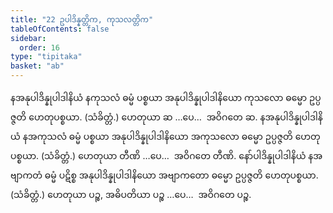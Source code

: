 ```yaml
---
title: "22 ဥပါဒိန္နတ္တိက, ကုသလတ္တိက"
tableOfContents: false
sidebar:
  order: 16
type: "tipitaka"
basket: "ab"
---
```



<DynamicBreadcrumb />

<Division number="31">

<Paragraph number="100">
နအနုပါဒိန္နုပါဒါနိယံ နကုသလံ ဓမ္မံ ပစ္စယာ အနုပါဒိန္နုပါဒါနိယော ကုသလော ဓမ္မော ဥပ္ပဇ္ဇတိ ဟေတုပစ္စယာ. (သံခိတ္တံ.) ဟေတုယာ ဆ …ပေ…  အဝိဂတေ ဆ.
</Paragraph>

<Paragraph number="101">
နအနုပါဒိန္နုပါဒါနိယံ နအကုသလံ ဓမ္မံ ပစ္စယာ အနုပါဒိန္နုပါဒါနိယော အကုသလော ဓမ္မော ဥပ္ပဇ္ဇတိ ဟေတုပစ္စယာ. (သံခိတ္တံ.) ဟေတုယာ တီဏိ …ပေ…  အဝိဂတေ တီဏိ.
</Paragraph>

<Paragraph number="102">
နော်ပါဒိန္နုပါဒါနိယံ နအဗျာကတံ ဓမ္မံ ပဋိစ္စ အနုပါဒိန္နုပါဒါနိယော အဗျာကတော ဓမ္မော ဥပ္ပဇ္ဇတိ ဟေတုပစ္စယာ. (သံခိတ္တံ.) ဟေတုယာ ပဉ္စ, အဓိပတိယာ ပဉ္စ …ပေ…  အဝိဂတေ ပဉ္စ.
</Paragraph>
</Division>